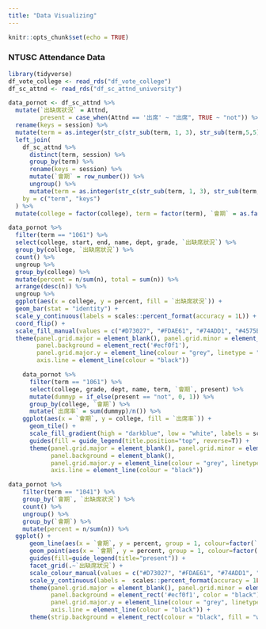 ```yaml
---
title: "Data Visualizing"
---
```


```r
knitr::opts_chunk$set(echo = TRUE)
```

### **NTUSC Attendance Data**


```r
library(tidyverse)
df_vote_college <- read_rds("df_vote_college")
df_sc_attnd <- read_rds("df_sc_attnd_university")

data_pornot <- df_sc_attnd %>% 
  mutate(`出缺席狀況` = Attnd,
         present = case_when(Attnd == '出席' ~ "出席", TRUE ~ "not")) %>%
  rename(keys = session) %>%
  mutate(term = as.integer(str_c(str_sub(term, 1, 3), str_sub(term,5,5)))) %>%
  left_join(
    df_sc_attnd %>%
      distinct(term, session) %>%
      group_by(term) %>% 
      rename(keys = session) %>%
      mutate(`會期` = row_number()) %>%
      ungroup() %>%
      mutate(term = as.integer(str_c(str_sub(term, 1, 3), str_sub(term,5,5)))),
    by = c("term", "keys")
  ) %>%
  mutate(college = factor(college), term = factor(term), `會期` = as.factor(`會期`))
```

```r
data_pornot %>%
  filter(term == "1061") %>%
  select(college, start, end, name, dept, grade, `出缺席狀況`) %>%
  group_by(college, `出缺席狀況`) %>%
  count() %>%
  ungroup %>%
  group_by(college) %>%
  mutate(percent = n/sum(n), total = sum(n)) %>%
  arrange(desc(n)) %>%
  ungroup %>%
  ggplot(aes(x = college, y = percent, fill = `出缺席狀況`)) +
  geom_bar(stat = "identity") +
  scale_y_continuous(labels = scales::percent_format(accuracy = 1L)) + 
  coord_flip() + 
  scale_fill_manual(values = c("#D73027", "#FDAE61", "#74ADD1", "#4575B4")) +
  theme(panel.grid.major = element_blank(), panel.grid.minor = element_blank(),
        panel.background = element_rect('#ecf0f1'),
        panel.grid.major.y = element_line(colour = "grey", linetype = "dashed"),
        axis.line = element_line(colour = "black"))
```


```r
    data_pornot %>%
      filter(term == "1061") %>%
      select(college, grade, dept, name, term, `會期`, present) %>%
      mutate(dummyp = if_else(present == "not", 0, 1)) %>%
      group_by(college, `會期`) %>%
      mutate(`出席率` = sum(dummyp)/n()) %>%
    ggplot(aes(x = `會期`, y = college, fill = `出席率`)) +
      geom_tile() +
      scale_fill_gradient(high = "darkblue", low = "white", labels = scales::percent_format(accuracy = 1L)) +
      guides(fill = guide_legend(title.position="top", reverse=T)) +
      theme(panel.grid.major = element_blank(), panel.grid.minor = element_blank(),
            panel.background = element_blank(),
            panel.grid.major.y = element_line(colour = "grey", linetype = "dashed"),
            axis.line = element_line(colour = "black"))
```

```r
data_pornot %>% 
    filter(term == "1041") %>%
    group_by(`會期`, `出缺席狀況`) %>%
    count() %>%
    ungroup() %>%
    group_by(`會期`) %>%
    mutate(percent = n/sum(n)) %>%
  ggplot() +
      geom_line(aes(x = `會期`, y = percent, group = 1, colour=factor(`出缺席狀況`)), size = 1) +
      geom_point(aes(x = `會期`, y = percent, group = 1, colour=factor(`出缺席狀況`)), size = 2) +
      guides(fill=guide_legend(title="present")) +
      facet_grid(.~`出缺席狀況`) +
      scale_colour_manual(values = c("#D73027", "#FDAE61", "#74ADD1", "#4575B4"), guide="none") +
      scale_y_continuous(labels =  scales::percent_format(accuracy = 1L)) +
      theme(panel.grid.major = element_blank(), panel.grid.minor = element_blank(),
            panel.background = element_rect('#ecf0f1', color = "black"),
            panel.grid.major.y = element_line(colour = "grey", linetype = "dashed"),
            axis.line = element_line(colour = "black")) +
      theme(strip.background = element_rect(colour = "black", fill = "white"))
```